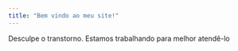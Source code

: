 ```yaml
---
title: "Bem vindo ao meu site!"
---
```


Desculpe o transtorno.
Estamos trabalhando para melhor atendê-lo